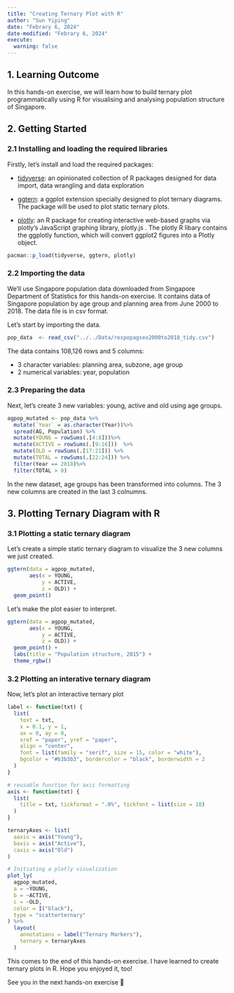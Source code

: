 ```yaml
---
title: "Creating Ternary Plot with R"
author: "Sun Yiping"
date: "Febrary 6, 2024"
date-modified: "Febrary 6, 2024"
execute: 
  warning: false
---
```


## 1. Learning Outcome

In this hands-on exercise, we will learn how to build ternary plot programmatically using R for visualising and analysing population structure of Singapore.

## 2. Getting Started

### 2.1 Installing and loading the required libraries

Firstly, let's install and load the required packages:

-   [tidyverse](https://www.tidyverse.org/): an opinionated collection of R packages designed for data import, data wrangling and data exploration

-   [ggtern](http://www.ggtern.com/d/2.2.0/): a ggplot extension specially designed to plot ternary diagrams. The package will be used to plot static ternary plots.

-   [plotly](https://plotly.com/r/): an R package for creating interactive web-based graphs via plotly’s JavaScript graphing library, plotly.js . The plotly R libary contains the ggplotly function, which will convert ggplot2 figures into a Plotly object.

```r
pacman::p_load(tidyverse, ggtern, plotly)

```

### 2.2 Importing the data

We'll use Singapore population data downloaded from Singapore Department of Statistics for this hands-on exercise. It contains data of Singapore population by age group and planning area from June 2000 to 2018. The data file is in csv format.

Let's start by importing the data.

```r
pop_data  <- read_csv("../../Data/respopagsex2000to2018_tidy.csv")

```

The data contains 108,126 rows and 5 columns:

-   3 character variables: planning area, subzone, age group
-   2 numerical variables: year, population

### 2.3 Preparing the data

Next, let's create 3 new variables: young, active and old using age groups.

```r
agpop_mutated <- pop_data %>%
  mutate(`Year` = as.character(Year))%>%
  spread(AG, Population) %>%
  mutate(YOUNG = rowSums(.[4:8]))%>%
  mutate(ACTIVE = rowSums(.[9:16]))  %>%
  mutate(OLD = rowSums(.[17:21])) %>%
  mutate(TOTAL = rowSums(.[22:24])) %>%
  filter(Year == 2018)%>%
  filter(TOTAL > 0)

```

In the new dataset, age groups has been transformed into columns. The 3 new columns are created in the last 3 colnumns.

## 3. Plotting Ternary Diagram with R

### 3.1 Plotting a static ternary diagram

Let's create a simple static ternary diagram to visualize the 3 new columns we just created.

```r
ggtern(data = agpop_mutated,
       aes(x = YOUNG, 
           y = ACTIVE, 
           z = OLD)) +
  geom_point()

```

Let's make the plot easier to interpret.

```r
ggtern(data = agpop_mutated,
       aes(x = YOUNG, 
           y = ACTIVE, 
           z = OLD)) +
  geom_point() +
  labs(title = "Population structure, 2015") +
  theme_rgbw()

```

### 3.2 Plotting an interative ternary diagram

Now, let's plot an interactive ternary plot

```r
label <- function(txt) {
  list(
    text = txt, 
    x = 0.1, y = 1,
    ax = 0, ay = 0,
    xref = "paper", yref = "paper", 
    align = "center",
    font = list(family = "serif", size = 15, color = "white"),
    bgcolor = "#b3b3b3", bordercolor = "black", borderwidth = 2
  )
}

# reusable function for axis formatting
axis <- function(txt) {
  list(
    title = txt, tickformat = ".0%", tickfont = list(size = 10)
  )
}

ternaryAxes <- list(
  aaxis = axis("Young"), 
  baxis = axis("Active"), 
  caxis = axis("Old")
)

# Initiating a plotly visualization 
plot_ly(
  agpop_mutated, 
  a = ~YOUNG, 
  b = ~ACTIVE, 
  c = ~OLD, 
  color = I("black"), 
  type = "scatterternary"
) %>%
  layout(
    annotations = label("Ternary Markers"), 
    ternary = ternaryAxes
  )

```

This comes to the end of this hands-on exercise. I have learned to create ternary plots in R. Hope you enjoyed it, too!

See you in the next hands-on exercise 🥰
